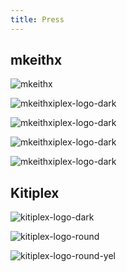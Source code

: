 ```yaml
---
title: Press
---
```


## mkeithx

![mkeithx](../../public/img/github-banner.png)


![mkeithxiplex-logo-dark](/img/logo/logo-x-dark.png)

![mkeithxiplex-logo-dark](/img/logo/spacehub-x-logo-light-test.png)

![mkeithxiplex-logo-dark](/img/logo/spacehub-x-logo-dark-test.png)

![mkeithxiplex-logo-dark](/img/logo/mkx-x-raw.png)

## Kitiplex

![kitiplex-logo-dark](/img/logo/logo-dark.png)

![kitiplex-logo-round](/img/logo/logo-rnd-x.png)

![kitiplex-logo-round-yel](/img/logo/logo-rnd-yel.png)
